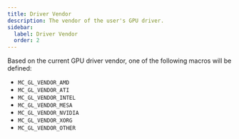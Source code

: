 ```yaml
---
title: Driver Vendor
description: The vendor of the user's GPU driver.
sidebar:
  label: Driver Vendor
  order: 2
---
```


Based on the current GPU driver vendor, one of the following macros will be defined:

- `MC_GL_VENDOR_AMD`
- `MC_GL_VENDOR_ATI`
- `MC_GL_VENDOR_INTEL`
- `MC_GL_VENDOR_MESA`
- `MC_GL_VENDOR_NVIDIA`
- `MC_GL_VENDOR_XORG`
- `MC_GL_VENDOR_OTHER`